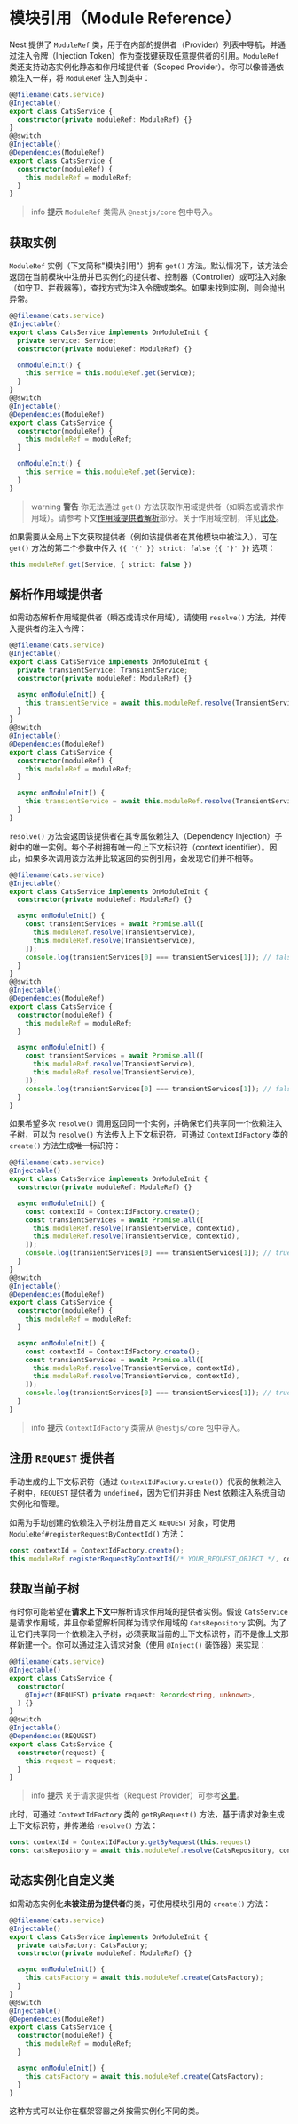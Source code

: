 # 模块引用（Module Reference）

Nest 提供了 `ModuleRef` 类，用于在内部的提供者（Provider）列表中导航，并通过注入令牌（Injection Token）作为查找键获取任意提供者的引用。`ModuleRef` 类还支持动态实例化静态和作用域提供者（Scoped Provider）。你可以像普通依赖注入一样，将 `ModuleRef` 注入到类中：

```ts
@@filename(cats.service)
@Injectable()
export class CatsService {
  constructor(private moduleRef: ModuleRef) {}
}
@@switch
@Injectable()
@Dependencies(ModuleRef)
export class CatsService {
  constructor(moduleRef) {
    this.moduleRef = moduleRef;
  }
}
```

> info **提示** `ModuleRef` 类需从 `@nestjs/core` 包中导入。

## 获取实例

`ModuleRef` 实例（下文简称"模块引用"）拥有 `get()` 方法。默认情况下，该方法会返回在当前模块中注册并已实例化的提供者、控制器（Controller）或可注入对象（如守卫、拦截器等），查找方式为注入令牌或类名。如果未找到实例，则会抛出异常。

```ts
@@filename(cats.service)
@Injectable()
export class CatsService implements OnModuleInit {
  private service: Service;
  constructor(private moduleRef: ModuleRef) {}

  onModuleInit() {
    this.service = this.moduleRef.get(Service);
  }
}
@@switch
@Injectable()
@Dependencies(ModuleRef)
export class CatsService {
  constructor(moduleRef) {
    this.moduleRef = moduleRef;
  }

  onModuleInit() {
    this.service = this.moduleRef.get(Service);
  }
}
```

> warning **警告** 你无法通过 `get()` 方法获取作用域提供者（如瞬态或请求作用域）。请参考下文<a href="https://docs.nestjs.com/fundamentals/module-ref#resolving-scoped-providers">作用域提供者解析</a>部分。关于作用域控制，详见[此处](/fundamentals/injection-scopes)。

如果需要从全局上下文获取提供者（例如该提供者在其他模块中被注入），可在 `get()` 方法的第二个参数中传入 `{{ '{' }} strict: false {{ '}' }}` 选项：

```ts
this.moduleRef.get(Service, { strict: false })
```

## 解析作用域提供者

如需动态解析作用域提供者（瞬态或请求作用域），请使用 `resolve()` 方法，并传入提供者的注入令牌：

```ts
@@filename(cats.service)
@Injectable()
export class CatsService implements OnModuleInit {
  private transientService: TransientService;
  constructor(private moduleRef: ModuleRef) {}

  async onModuleInit() {
    this.transientService = await this.moduleRef.resolve(TransientService);
  }
}
@@switch
@Injectable()
@Dependencies(ModuleRef)
export class CatsService {
  constructor(moduleRef) {
    this.moduleRef = moduleRef;
  }

  async onModuleInit() {
    this.transientService = await this.moduleRef.resolve(TransientService);
  }
}
```

`resolve()` 方法会返回该提供者在其专属依赖注入（Dependency Injection）子树中的唯一实例。每个子树拥有唯一的上下文标识符（context identifier）。因此，如果多次调用该方法并比较返回的实例引用，会发现它们并不相等。

```ts
@@filename(cats.service)
@Injectable()
export class CatsService implements OnModuleInit {
  constructor(private moduleRef: ModuleRef) {}

  async onModuleInit() {
    const transientServices = await Promise.all([
      this.moduleRef.resolve(TransientService),
      this.moduleRef.resolve(TransientService),
    ]);
    console.log(transientServices[0] === transientServices[1]); // false
  }
}
@@switch
@Injectable()
@Dependencies(ModuleRef)
export class CatsService {
  constructor(moduleRef) {
    this.moduleRef = moduleRef;
  }

  async onModuleInit() {
    const transientServices = await Promise.all([
      this.moduleRef.resolve(TransientService),
      this.moduleRef.resolve(TransientService),
    ]);
    console.log(transientServices[0] === transientServices[1]); // false
  }
}
```

如果希望多次 `resolve()` 调用返回同一个实例，并确保它们共享同一个依赖注入子树，可以为 `resolve()` 方法传入上下文标识符。可通过 `ContextIdFactory` 类的 `create()` 方法生成唯一标识符：

```ts
@@filename(cats.service)
@Injectable()
export class CatsService implements OnModuleInit {
  constructor(private moduleRef: ModuleRef) {}

  async onModuleInit() {
    const contextId = ContextIdFactory.create();
    const transientServices = await Promise.all([
      this.moduleRef.resolve(TransientService, contextId),
      this.moduleRef.resolve(TransientService, contextId),
    ]);
    console.log(transientServices[0] === transientServices[1]); // true
  }
}
@@switch
@Injectable()
@Dependencies(ModuleRef)
export class CatsService {
  constructor(moduleRef) {
    this.moduleRef = moduleRef;
  }

  async onModuleInit() {
    const contextId = ContextIdFactory.create();
    const transientServices = await Promise.all([
      this.moduleRef.resolve(TransientService, contextId),
      this.moduleRef.resolve(TransientService, contextId),
    ]);
    console.log(transientServices[0] === transientServices[1]); // true
  }
}
```

> info **提示** `ContextIdFactory` 类需从 `@nestjs/core` 包中导入。

## 注册 `REQUEST` 提供者

手动生成的上下文标识符（通过 `ContextIdFactory.create()`）代表的依赖注入子树中，`REQUEST` 提供者为 `undefined`，因为它们并非由 Nest 依赖注入系统自动实例化和管理。

如需为手动创建的依赖注入子树注册自定义 `REQUEST` 对象，可使用 `ModuleRef#registerRequestByContextId()` 方法：

```ts
const contextId = ContextIdFactory.create();
this.moduleRef.registerRequestByContextId(/* YOUR_REQUEST_OBJECT */, contextId);
```

## 获取当前子树

有时你可能希望在**请求上下文**中解析请求作用域的提供者实例。假设 `CatsService` 是请求作用域，并且你希望解析同样为请求作用域的 `CatsRepository` 实例。为了让它们共享同一个依赖注入子树，必须获取当前的上下文标识符，而不是像上文那样新建一个。你可以通过注入请求对象（使用 `@Inject()` 装饰器）来实现：

```ts
@@filename(cats.service)
@Injectable()
export class CatsService {
  constructor(
    @Inject(REQUEST) private request: Record<string, unknown>,
  ) {}
}
@@switch
@Injectable()
@Dependencies(REQUEST)
export class CatsService {
  constructor(request) {
    this.request = request;
  }
}
```

> info **提示** 关于请求提供者（Request Provider）可参考[这里](https://docs.nestjs.com/fundamentals/injection-scopes#request-provider)。

此时，可通过 `ContextIdFactory` 类的 `getByRequest()` 方法，基于请求对象生成上下文标识符，并传递给 `resolve()` 方法：

```ts
const contextId = ContextIdFactory.getByRequest(this.request)
const catsRepository = await this.moduleRef.resolve(CatsRepository, contextId)
```

## 动态实例化自定义类

如需动态实例化**未被注册为提供者**的类，可使用模块引用的 `create()` 方法：

```ts
@@filename(cats.service)
@Injectable()
export class CatsService implements OnModuleInit {
  private catsFactory: CatsFactory;
  constructor(private moduleRef: ModuleRef) {}

  async onModuleInit() {
    this.catsFactory = await this.moduleRef.create(CatsFactory);
  }
}
@@switch
@Injectable()
@Dependencies(ModuleRef)
export class CatsService {
  constructor(moduleRef) {
    this.moduleRef = moduleRef;
  }

  async onModuleInit() {
    this.catsFactory = await this.moduleRef.create(CatsFactory);
  }
}
```

这种方式可以让你在框架容器之外按需实例化不同的类。

<app-banner-devtools></app-banner-devtools>
